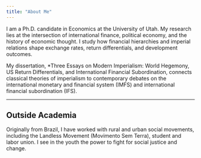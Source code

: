 ```yaml
---
title: "About Me"
---
```




I am a Ph.D. candidate in Economics at the University of Utah. My research lies at the intersection of international finance, political economy, and the history of economic thought. I study how financial hierarchies and imperial relations shape exchange rates, return differentials, and development outcomes.

My dissertation, *Three Essays on Modern Imperialism: World Hegemony, US Return Differentials, and International Financial Subordination, connects classical theories of imperialism to contemporary debates on the international monetary and financial system (IMFS) and international financial subordination (IFS).


---

## Outside Academia

Originally from Brazil, I have worked with rural and urban social movements, including the Landless Movement (Movimento Sem Terra), student and labor union.
I see in the youth the power to fight for social justice and change. 
